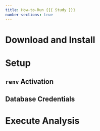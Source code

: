 ```yaml
---
title: How-to-Run {{{ Study }}}
number-sections: true
---
```


# Download and Install

<!----Add directions on how to download and install packages ------------>

# Setup 

## `renv` Activation

<!----Add directions on how to activate renv ------------>

## Database Credentials

<!----Add directions on how to setup database credentials ------------>

# Execute Analysis

<!----Add directions on how to execute analysis ------------>
